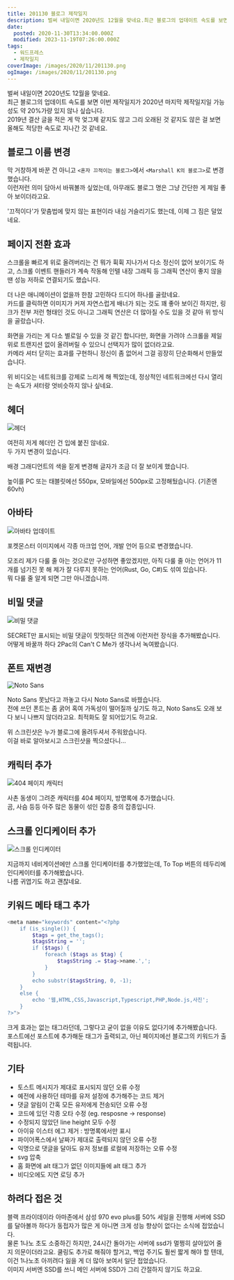 ```yaml
---
title: 201130 블로그 제작일지
description: 벌써 내일이면 2020년도 12월을 맞네요.최근 블로그의 업데이트 속도를 보면 이번 제작일지가 2020년 마지막 제작일지일 가능성도 약 20%가량 있지 않나 싶습니다.2019년 결산 글을 적은 게 막 엊그제 같지도 않고 그리 오래된 것 같지도 않은 걸 보면 올해도 적당한 속도로 지나간 것 같네요. 블로그 이름 변경 막 거창하게 바꾼 건 아니고 &lt;혼자 끄적이는 블로그>에서 &lt;Marshall K의 블로그>로
date:
  posted: 2020-11-30T13:34:00.000Z
  modified: 2023-11-19T07:26:00.000Z
tags:
  - 워드프레스
  - 제작일지
coverImage: /images/2020/11/201130.png
ogImage: /images/2020/11/201130.png
---
```


벌써 내일이면 2020년도 12월을 맞네요.  
최근 블로그의 업데이트 속도를 보면 이번 제작일지가 2020년 마지막 제작일지일 가능성도 약 20%가량 있지 않나 싶습니다.  
2019년 결산 글을 적은 게 막 엊그제 같지도 않고 그리 오래된 것 같지도 않은 걸 보면 올해도 적당한 속도로 지나간 것 같네요.

## 블로그 이름 변경

막 거창하게 바꾼 건 아니고 `<혼자 끄적이는 블로그>`에서 `<Marshall K의 블로그>`로 변경했습니다.  
이런저런 의미 담아서 바꿔볼까 싶었는데, 아무래도 블로그 명은 그냥 간단한 게 제일 좋아 보이더라고요.

'끄적이다'가 맞춤법에 맞지 않는 표현이라 내심 거슬리기도 했는데, 이제 그 짐은 덜었네요.

## 페이지 전환 효과

스크롤을 빠르게 위로 올려버리는 건 뭐가 휙휙 지나가서 다소 정신이 없어 보이기도 하고, 스크롤 이벤트 핸들러가 계속 작동해 인텔 내장 그래픽 등 그래픽 연산이 좋지 않을 땐 성능 저하로 연결되기도 했습니다.

더 나은 애니메이션이 없을까 한참 고민하다 드디어 하나를 골랐네요.  
카드를 클릭하면 이미지가 커져 자연스럽게 배너가 되는 것도 꽤 좋아 보이긴 하지만, 링크가 전부 저런 형태인 것도 아니고 그래픽 연산은 더 많아질 수도 있을 것 같아 위 방식을 골랐습니다.

화면을 가리는 게 다소 별로일 수 있을 것 같긴 합니다만, 화면을 가려야 스크롤을 제일 위로 트랜지션 없이 올려버릴 수 있으니 선택지가 많이 없더라고요.  
카메라 셔터 닫히는 효과를 구현하니 정신이 좀 없어서 그걸 굉장히 단순화해서 만들었습니다.

위 비디오는 네트워크를 강제로 느리게 해 찍었는데, 정상적인 네트워크에선 다시 열리는 속도가 셔터랑 엇비슷하지 않나 싶네요.

## 헤더

![헤더](/images/2020/11/header.png)

여전히 저게 헤더인 건 입에 붙진 않네요.  
두 가지 변경이 있습니다.

배경 그래디언트의 색을 짙게 변경해 글자가 조금 더 잘 보이게 했습니다.

높이를 PC 또는 태블릿에선 550px, 모바일에선 500px로 고정해뒀습니다. (기존엔 60vh)

## 아바타

![아바타 업데이트](/images/2020/11/avatar-update.png)

포켓몬스터 이미지에서 각종 마크업 언어, 개발 언어 등으로 변경했습니다.

모조리 제가 다룰 줄 아는 것으로만 구성하면 좋았겠지만, 아직 다룰 줄 아는 언어가 11개를 넘기진 못 해 제가 잘 다루지 못하는 언어(Rust, Go, C#)도 섞여 있습니다.  
뭐 다룰 줄 알게 되면 그만 아니겠습니까.

## 비밀 댓글

![비밀 댓글](/images/2020/12/secret-comment.png)

SECRET만 표시되는 비밀 댓글이 밋밋하단 의견에 이런저런 장식을 추가해봤습니다.  
어떻게 바꿀까 하다 2Pac의 Can't C Me가 생각나서 녹여봤습니다.

## 폰트 재변경

![Noto Sans](/images/2020/11/160549347800051048.png)

Noto Sans 못났다고 까놓고 다시 Noto Sans로 바꿨습니다.  
전에 쓰던 폰트는 좀 굵어 혹여 가독성이 떨어질까 싶기도 하고, Noto Sans도 오래 보다 보니 나쁘지 않더라고요. 최적화도 잘 되어있기도 하고요.

위 스크린샷은 누가 블로그에 올려두셔서 주워왔습니다.  
이걸 바로 알아보시고 스크린샷을 찍으셨다니…

## 캐릭터 추가

![404 페이지 캐릭터](/images/2020/11/404-add-character.png)

사촌 동생이 그려준 캐릭터를 404 페이지, 방명록에 추가했습니다.  
곰, 사슴 등등 아주 많은 동물이 섞인 잡종 중의 잡종입니다.

## 스크롤 인디케이터 추가

![스크롤 인디케이터](/images/2020/11/scroll-progress-indicator.png)

지금까지 네비게이션에만 스크롤 인디케이터를 추가했었는데, To Top 버튼의 테두리에 인디케이터를 추가해봤습니다.  
나름 귀엽기도 하고 괜찮네요.

## 키워드 메타 태그 추가

```php
<meta name="keywords" content="<?php
    if (is_single()) {
        $tags = get_the_tags();
        $tagsString = '';
        if ($tags) {
            foreach ($tags as $tag) {
                $tagsString .= $tag->name.',';
            }
        }
        echo substr($tagsString, 0, -1);
    }
    else {
        echo '웹,HTML,CSS,Javascript,Typescript,PHP,Node.js,사진';
    }
?>">
```

크게 효과는 없는 태그라던데, 그렇다고 굳이 없을 이유도 없다기에 추가해봤습니다.  
포스트에선 포스트에 추가해둔 태그가 출력되고, 아닌 페이지에선 블로그의 키워드가 출력됩니다.

## 기타

* 토스트 메시지가 제대로 표시되지 않던 오류 수정
* 예전에 사용하던 테마를 유저 설정에 추가해주는 코드 제거
* 댓글 알림이 간혹 모든 유저에게 전송되던 오류 수정
* 코드에 있던 각종 오타 수정 (eg. resposne → response)
* 수정되지 않았던 line height 모두 수정
* 아이유 이스터 에그 제거 : 방명록에서만 표시
* 파이어폭스에서 날짜가 제대로 출력되지 않던 오류 수정
* 익명으로 댓글을 달아도 유저 정보를 로컬에 저장하는 오류 수정
* svg 압축
* 홈 화면에 alt 태그가 없던 이미지들에 alt 태그 추가
* 비디오에도 지연 로딩 추가

## 하려다 접은 것

블랙 프라이데이라 아마존에서 삼성 970 evo plus를 50% 세일을 진행해 서버에 SSD를 달아볼까 하다가 동접자가 많은 게 아니면 크게 성능 향상이 없다는 소식에 접었습니다.  
물론 1나노 초도 소중하긴 하지만, 24시간 돌아가는 서버에 ssd가 멀쩡히 살아있어 줄지 의문이더라고요. 쿨링도 추가로 해줘야 할거고, 백업 주기도 훨씬 짧게 해야 할 텐데, 이건 1나노초 아끼려다 잃을 게 더 많아 보여서 일단 접었습니다.  
이미지 서버엔 SSD를 쓰니 메인 서버에 SSD가 그리 간절하지 않기도 하고요.